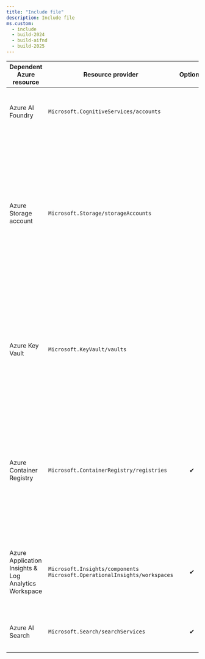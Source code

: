 ```yaml
---
title: "Include file"
description: Include file
ms.custom:
  - include
  - build-2024
  - build-aifnd
  - build-2025
---
```


|Dependent Azure resource|Resource provider|Optional|Note|
|---|---|:---:|---|
| Azure AI Foundry|`Microsoft.CognitiveServices/accounts`||Provides access to models and other core Foundry APIs.| 
|Azure Storage account|`Microsoft.Storage/storageAccounts`||Stores artifacts for your projects like flows and evaluations. For data isolation, storage containers are prefixed using the project GUID, and conditionally secured using Azure ABAC for the project identity.|
|Azure Key Vault|`Microsoft.KeyVault/vaults`||Stores secrets like connection strings for your resource connections. For data isolation, secrets can't be retrieved across projects via APIs.|
|Azure Container Registry|`Microsoft.ContainerRegistry/registries`|✔|Stores docker images created when using custom runtime for prompt flow. For data isolation, docker images are prefixed using the project GUID.|
|Azure Application Insights &<br/>Log Analytics Workspace| `Microsoft.Insights/components`<br/>`Microsoft.OperationalInsights/workspaces` |✔|Used as log storage when you opt in for application-level logging for your deployed prompt flows.|
| Azure AI Search|`Microsoft.Search/searchServices`|✔|Provides search capabilities for your projects.|
